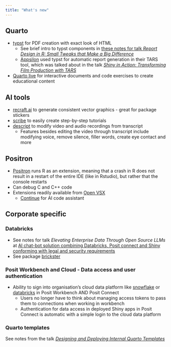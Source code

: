 ```yaml
---
title: "What's new"
---
```


## Quarto {#sec:what_new-quarto}

-   [typst](https://quarto.org/docs/output-formats/typst.html) for PDF creation with exact look of HTML
    -   See brief intro to typst components in [these notes for talk *Report Design in R: Small Tweaks that Make a Big Difference*](other_talks/quarto_custom.qmd#sec:typst_components)
    -   [Appsilon](https://www.appsilon.com/) used typst for automatic report generation in their TARS tool, which was talked about in the talk [*Shiny in Action: Transforming Film Production with TARS*](other_talks/end_to_end_ds.qmd#sec:TARS)
-   [Quarto live](https://github.com/r-wasm/quarto-live) for interactive documents and code exercises to create educational content

## AI tools {#sec:whats_new-AI_tools}

-   [recraft.ai](https://www.recraft.ai/) to generate consistent vector graphics - great for package stickers
-   [scribe](https://scribehow.com/) to easily create step-by-step tutorials
-   [descript](https://www.descript.com/) to modify video and audio recordings from transcript
    -   Features besides editing the video through transcript include modifying voice, remove silence, filler words, create eye contact and more
    
## Positron

-   [Positron](https://github.com/posit-dev/positron) runs R as an extension, meaning that a crash in R does not result in a restart of the entire IDE (like in Rstudio), but rather that the console restarts
-   Can debug C and C++ code
-   Extensions readily available from [Open VSX](https://open-vsx.org/)
    -   [Continue](https://github.com/continuedev/continue) for AI code assistant

## Corporate specific

### Databricks

-   See notes for talk *Elevating Enterprise Data Through Open Source LLMs* at [AI chat-bot solution combining Databricks, Posit connect and Shiny conforming with legal and security requirements](other_talks/ai_not_generated.qmd#sec:databricks_ai_solution)
-   See package [brickster](https://github.com/databrickslabs/brickster)

### Posit Workbench and Cloud - Data access and user authentication

-   Ability to sign into organisation's cloud data platform like [snowflake](https://www.snowflake.com/en/) or [databricks](https://www.databricks.com/) in Posit Workbench AND Posit Connect
    -   Users no longer have to think about managing access tokens to pass them to connections when working in workbench
    -   Authentication for data access in deployed Shiny apps in Posit Connect is automatic with a simple login to the cloud data platform

### Quarto templates

See notes from the talk [*Designing and Deploying Internal Quarto Templates*](other_talks/quarto_custom.qmd#sec:quarto_internal_templates)